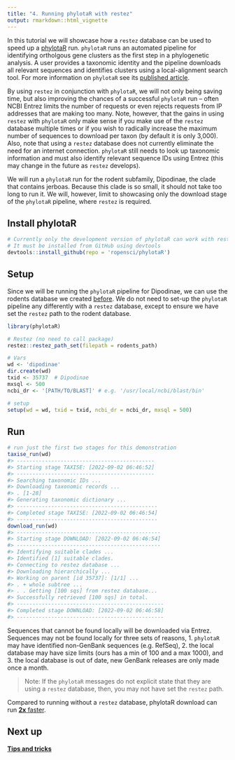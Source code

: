 ```yaml
---
title: "4. Running phylotaR with restez"
output: rmarkdown::html_vignette
---
```




In this tutorial we will showcase how a `restez` database can be used to speed up a [phylotaR](https://github.com/ropensci/phylotaR) run. `phylotaR` runs an automated pipeline for identifying ortholgous gene clusters as the first step in a phylogenetic analysis. A user provides a taxonomic identity and the pipeline downloads all relevant sequences and identifies clusters using a local-alignment search tool. For more information on `phylotaR` see its [published article](https://doi.org/10.3390/life8020020).

By using `restez` in conjunction with `phylotaR`, we will not only being saving time, but also improving the chances of a successful `phylotaR` run -- often NCBI Entrez limits the number of requests or even rejects requests from IP addresses that are making too many. Note, however, that the gains in using `restez` with `phylotaR` only make sense if you make use of the `restez` database multiple times or if you wish to radically increase the maximum number of sequences to download per taxon (by default it is only 3,000). Also, note that using a `restez` database does not currently eliminate the need for an internet connection. `phylotaR` still needs to look up taxonomic information and must also identify relevant sequence IDs using Entrez (this may change in the future as `restez` develops).

We will run a `phylotaR` run for the rodent subfamily, Dipodinae, the clade that contains jerboas. Because this clade is so small, it should not take too long to run it. We will, however, limit to showcasing only the download stage of the `phylotaR` pipeline, where `restez` is required.

## Install phylotaR

```r
# Currently only the development version of phylotaR can work with restez
# It must be installed from GitHub using devtools
devtools::install_github(repo = 'ropensci/phylotaR')
```

## Setup
Since we will be running the `phylotaR` pipeline for Dipodinae, we can use the rodents database we created [before](https://ropensci.github.io/restez/articles/1_rodents.html). We do not need to set-up the `phylotaR` pipeline any differently with a `restez` database, except to ensure we have set the `restez` path to the rodent database.

```r
library(phylotaR)

# Restez (no need to call package)
restez::restez_path_set(filepath = rodents_path)

# Vars
wd <- 'dipodinae'
dir.create(wd)
txid <- 35737  # Dipodinae
mxsql <- 500
ncbi_dr <- '[PATH/TO/BLAST]' # e.g. '/usr/local/ncbi/blast/bin'

# setup
setup(wd = wd, txid = txid, ncbi_dr = ncbi_dr, mxsql = 500)
```

## Run


```r
# run just the first two stages for this demonstration
taxise_run(wd)
#> --------------------------------------------
#> Starting stage TAXISE: [2022-09-02 06:46:52]
#> --------------------------------------------
#> Searching taxonomic IDs ...
#> Downloading taxonomic records ...
#> . [1-28]
#> Generating taxonomic dictionary ...
#> ---------------------------------------------
#> Completed stage TAXISE: [2022-09-02 06:46:54]
#> ---------------------------------------------
download_run(wd)
#> ----------------------------------------------
#> Starting stage DOWNLOAD: [2022-09-02 06:46:54]
#> ----------------------------------------------
#> Identifying suitable clades ...
#> Identified [1] suitable clades.
#> Connecting to restez database ...
#> Downloading hierarchically ...
#> Working on parent [id 35737]: [1/1] ...
#> . + whole subtree ...
#> . . Getting [100 sqs] from restez database...
#> Successfully retrieved [100 sqs] in total.
#> -----------------------------------------------
#> Completed stage DOWNLOAD: [2022-09-02 06:46:58]
#> -----------------------------------------------
```

Sequences that cannot be found locally will be downloaded via Entrez. Sequences may not be found locally for three sets of reasons, 1. `phylotaR` may have identified non-GenBank sequences (e.g. RefSeq), 2. the local database may have size limits (ours has a min of 100 and a max 1000), and 3. the local database is out of date, new GenBank releases are only made once a month.

> Note: If the `phylotaR` messages do not explicit state that they are using a `restez` database, then, you may not have set the `restez` path.

Compared to running without a `restez` database, phylotaR download can run [**2x** faster](https://github.com/ropensci/restez/blob/main/other/phylotar_demo.R).

## Next up

**[Tips and tricks](https://docs.ropensci.org/restez/articles/5_tips_and_tricks.html)**
